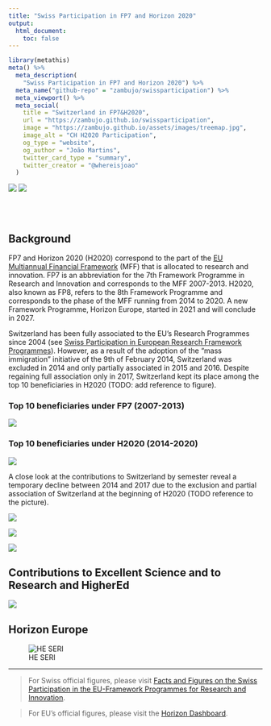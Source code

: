 ```yaml
---
title: "Swiss Participation in FP7 and Horizon 2020"
output:
  html_document:
    toc: false
---
```


```r
library(metathis)
meta() %>%
  meta_description(
    "Swiss Participation in FP7 and Horizon 2020") %>%
  meta_name("github-repo" = "zambujo/swissparticipation") %>%
  meta_viewport() %>%
  meta_social(
    title = "Switzerland in FP7&H2020",
    url = "https://zambujo.github.io/swissparticipation",
    image = "https://zambujo.github.io/assets/images/treemap.jpg",
    image_alt = "CH H2020 Participation",
    og_type = "website",
    og_author = "João Martins",
    twitter_card_type = "summary",
    twitter_creator = "@whereisjoao"
  )
```

<!-- badges: start -->
[![](https://img.shields.io/github/watchers/zambujo/swissparticipation?style=social)](https://github.com/zambujo/swissparticipation)
[![](https://img.shields.io/github/issues/zambujo/swissparticipation)](https://github.com/zambujo/swissparticipation/issues)
<!-- badges: end -->

<br />
<br />

## Background

FP7 and Horizon 2020 (H2020) correspond to the part of the [EU Multiannual Financial Framework](https://op.europa.eu/en/publication-detail/-/publication/d2cf202e-f36a-45b2-84e7-1ac6ad996e90) (MFF) that is allocated to research and innovation. FP7 is an abbreviation for the 7th Framework Programme in Research and Innovation and corresponds to the MFF 2007-2013.  H2020, also known as FP8, refers to the 8th Framework Programme and corresponds to the phase of the MFF running from 2014 to 2020.  A new Framework Programme, Horizon Europe, started in 2021 and will conclude in 2027. 

Switzerland has been fully associated to the EU's Research Programmes since 2004 (see [Swiss Participation in European Research Framework Programmes](https://www.sbfi.admin.ch/sbfi/en/home/research-and-innovation/international-cooperation-r-and-i/eu-framework-programmes-for-research/f-f-swiss-participation.html)).  However, as a result of the adoption of the "mass immigration" initiative of the 9th of February 2014, Switzerland was excluded in 2014 and only partially associated in 2015 and 2016.  Despite regaining full association only in 2017, Switzerland kept its place among the top 10 beneficiaries in H2020 (TODO: add reference to figure).

### Top 10 beneficiaries under FP7 (2007-2013)

![](https://zambujo.github.io/swissparticipation/seri-figures_files/figure-html/visual-countries-fp7-1.svg)

### Top 10 beneficiaries under H2020 (2014-2020)

![](https://zambujo.github.io/swissparticipation/seri-figures_files/figure-html/visual-countries-1.svg)

A close look at the contributions to Switzerland by semester reveal a temporary decline between 2014 and 2017 due to the exclusion and partial association of Switzerland at the beginning of H2020 (TODO reference to the picture). 

![](https://zambujo.github.io/swissparticipation/seri-figures_files/figure-html/swiss-countributions-1.svg)

![](https://raw.githubusercontent.com/zambujo/swissparticipation/main/data/treemap-all.svg)

![](https://raw.githubusercontent.com/zambujo/swissparticipation/main/data/treemap-ch.svg)

## Contributions to Excellent Science and to Research and HigherEd

![](https://zambujo.github.io/swissparticipation/swiss-participation_files/figure-html/additional-context-1.svg)

## Horizon Europe

![HE SERI](https://www.sbfi.admin.ch/sbfi/en/home/research-and-innovation/international-cooperation-r-and-i/eu-framework-programmes-for-research/horizon-europe/_jcr_content/par/image_798342255/image.imagespooler.jpg/1640244356864/Graphic%20Horizon%20Package%20Eligibility_Calls%202022_FINAL.jpp)


---


> For Swiss official figures, please visit [Facts and Figures on the Swiss Participation in the EU-Framework Programmes for Research and Innovation](https://www.sbfi.admin.ch/sbfi/en/home/research-and-innovation/international-cooperation-r-and-i/eu-framework-programmes-for-research/f-f-swiss-participation.html).

> For EU's official figures, please visit the [Horizon Dashboard](https://webgate.ec.europa.eu/dashboard/sense/app/a976d168-2023-41d8-acec-e77640154726/sheet/0c8af38b-b73c-4da2-ba41-73ea34ab7ac4/state/analysis/select/Country/Switzerland).
